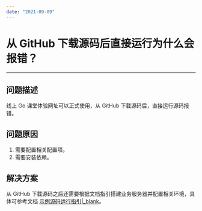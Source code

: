 ```yaml
---
date: "2021-09-09"
---
```

# 从 GitHub 下载源码后直接运行为什么会报错？

- - -

## 问题描述

线上 Go 课堂体验网址可以正式使用，从 GitHub 下载源码后，直接运行源码报错。

## 问题原因

1. 需要配置相关配置项。
2. 需要安装依赖。

## 解决方案

从 GitHub 下载源码之后还需要根据文档指引搭建业务服务器并配置相关环境，具体可参考文档
[示例源码运行指引\|_blank](/article/7712)。
